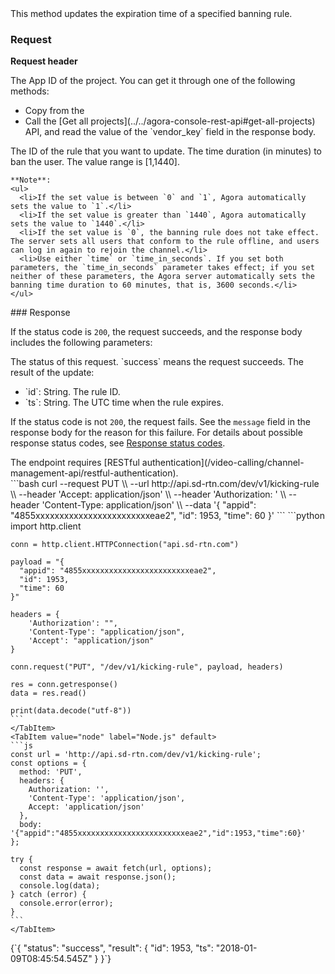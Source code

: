 
<RestAPILayout>
  <LeftColumn
    title="Update expiration time"
    method="PUT"
    endpoint="https://api.agora.io/dev/v1/kicking-rule"
  >
This method updates the expiration time of a specified banning rule.

### Request

**Request header**

<Authorization/>

<ParameterList title="BODY" required={true}>
  <Parameter name="appid" type="string" required={true}>
      The App ID of the project. You can get it through one of the following methods:
    <ul>
      <li>Copy from the <Link to="{{Global.AGORA_CONSOLE_URL}}"><Vg k="CONSOLE" /></Link></li>
      <li> Call the [Get all projects](../../agora-console-rest-api#get-all-projects) API, and read the value of the `vendor_key` field in the response body.</li>
    </ul>
  </Parameter>
  <Parameter name="id" type="number" required={true}>
    The ID of the rule that you want to update.
  </Parameter>
  <Parameter name="time" type="number" required={true}>
    The time duration (in minutes) to ban the user. The value range is [1,1440].
    
    **Note**:
    <ul>
      <li>If the set value is between `0` and `1`, Agora automatically sets the value to `1`.</li>
      <li>If the set value is greater than `1440`, Agora automatically sets the value to `1440`.</li>
      <li>If the set value is `0`, the banning rule does not take effect. The server sets all users that conform to the rule offline, and users can log in again to rejoin the channel.</li>
      <li>Use either `time` or `time_in_seconds`. If you set both parameters, the `time_in_seconds` parameter takes effect; if you set neither of these parameters, the Agora server automatically sets the banning time duration to 60 minutes, that is, 3600 seconds.</li>
    </ul>  
  </Parameter>
</ParameterList>
### Response

If the status code is `200`, the request succeeds, and the response body includes the following parameters:

<ParameterList title="OK">
  <Parameter name="status" type="string" required={true}>
    The status of this request. `success` means the request succeeds.
  </Parameter>
  <Parameter name="result" type="object" required={true}>
    The result of the update:
    <ul>
      <li>`id`: String. The rule ID.</li>
      <li>`ts`: String. The UTC time when the rule expires.</li>
    </ul>
  </Parameter>
</ParameterList>

If the status code is not `200`, the request fails. See the `message` field in the response body for the reason for this failure. For details about possible response status codes, see [Response status codes](../../response-status-code).

</LeftColumn>
<RightColumn>

<Section title="Authorization">
The endpoint requires [RESTful authentication](/video-calling/channel-management-api/restful-authentication).
</Section>
<Section title="Request example">

  <Tabs groupId="code-examples">
    <TabItem value="curl" label="curl" default>
    ```bash
    curl --request PUT \\
      --url http://api.sd-rtn.com/dev/v1/kicking-rule \\
      --header 'Accept: application/json' \\
      --header 'Authorization: ' \\
      --header 'Content-Type: application/json' \\
      --data '{
      "appid": "4855xxxxxxxxxxxxxxxxxxxxxxxxeae2",
      "id": 1953,
      "time": 60
    }'
    ```
    </TabItem>
    <TabItem value="python" label="Python" default>
    ```python
    import http.client

    conn = http.client.HTTPConnection("api.sd-rtn.com")

    payload = "{
      "appid": "4855xxxxxxxxxxxxxxxxxxxxxxxxeae2",
      "id": 1953,
      "time": 60
    }"

    headers = {
        'Authorization': "",
        'Content-Type': "application/json",
        'Accept': "application/json"
    }

    conn.request("PUT", "/dev/v1/kicking-rule", payload, headers)

    res = conn.getresponse()
    data = res.read()

    print(data.decode("utf-8"))
    ```
    </TabItem>
    <TabItem value="node" label="Node.js" default>
    ```js
    const url = 'http://api.sd-rtn.com/dev/v1/kicking-rule';
    const options = {
      method: 'PUT',
      headers: {
        Authorization: '',
        'Content-Type': 'application/json',
        Accept: 'application/json'
      },
      body: '{"appid":"4855xxxxxxxxxxxxxxxxxxxxxxxxeae2","id":1953,"time":60}'
    };

    try {
      const response = await fetch(url, options);
      const data = await response.json();
      console.log(data);
    } catch (error) {
      console.error(error);
    }
    ```
    </TabItem>
  </Tabs>

</Section>
<Section title="Response example">
<CodeBlock language="json" showLineNumbers>
  {`{
  "status": "success",
  "result": {
    "id": 1953,
    "ts": "2018-01-09T08:45:54.545Z"
  }
}`}
</CodeBlock>
</Section>
</RightColumn>
</RestAPILayout>
